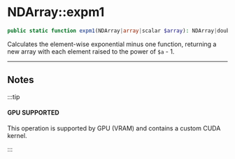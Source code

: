 
# NDArray::expm1

```php
public static function expm1(NDArray|array|scalar $array): NDArray|double;
```
Calculates the element-wise exponential minus one function, returning
a new array with each element raised to the power of `$a` - 1.

---

## Notes

:::tip

#### GPU SUPPORTED
This operation is supported by GPU (VRAM) and contains a custom CUDA kernel.

:::
